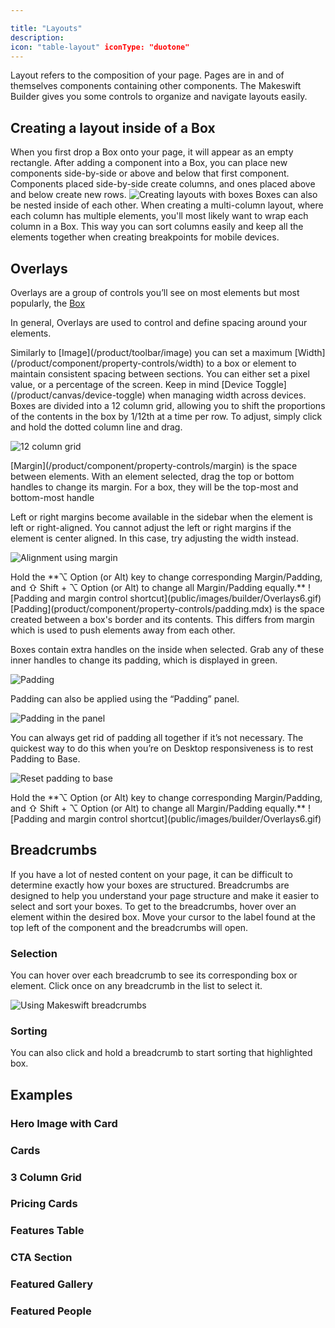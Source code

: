 ```yaml
---

title: "Layouts"
description: 
icon: "table-layout" iconType: "duotone"
---
```


Layout refers to the composition of your page. Pages are in and of themselves components containing other components. The Makeswift Builder gives you some controls to organize and navigate layouts easily.

## Creating a layout inside of a Box

When you first drop a Box onto your page, it will appear as an empty rectangle. After adding a component into a Box, you can place new components side-by-side or above and below that first component. Components placed side-by-side create columns, and ones placed above and below create new rows.
![Creating layouts with boxes](public/images/builder/layouts1.gif)
Boxes can also be nested inside of each other. When creating a multi-column layout, where each column has multiple elements, you'll most likely want to wrap each column in a Box. This way you can sort columns easily and keep all the elements together when creating breakpoints for mobile devices.

## Overlays <Icon icon="border-center-h" iconType="solid" />

Overlays are a group of controls you’ll see on most elements but most popularly, the [Box](product/toolbar/box.mdx)

In general, Overlays are used to control and define spacing around your elements.

<Tabs>
  <Tab title="Width">
Similarly to [Image](/product/toolbar/image) you can set a maximum [Width](/product/component/property-controls/width) to a box or element to maintain consistent spacing between sections. You can either set a pixel value, or a percentage of the screen. Keep in mind [Device Toggle](/product/canvas/device-toggle) when managing width across devices.
</Tab>
  <Tab title="Grid">
Boxes are divided into a 12 column grid, allowing you to shift the proportions of the contents in the box by 1/12th at a time per row. To adjust, simply click and hold the dotted column line and drag.

![12 column grid](public/images/builder/Overlays.gif)

</Tab>
  <Tab title="Margin">
[Margin](/product/component/property-controls/margin) is the space between elements. With an element selected, drag the top or bottom handles to change its margin. For a box, they will be the top-most and bottom-most handle

Left or right margins become available in the sidebar when the element is left or right-aligned. You cannot adjust the left or right margins if the element is center aligned. In this case, try adjusting the width instead.

![Alignment using margin](public/images/builder/Overlays2.gif)

<Note>
Hold the **⌥ Option (or Alt) key to change corresponding Margin/Padding, and ⇧ Shift  + ⌥ Option (or Alt) to change all Margin/Padding equally.**

</Note>
![Padding and margin control shortcut](public/images/builder/Overlays6.gif)
  </Tab>
  <Tab title="Padding">
[Padding](product/component/property-controls/padding.mdx) is the space created between a box's border and its contents. This differs from margin which is used to push elements away from each other.

Boxes contain extra handles on the inside when selected. Grab any of these inner handles to change its padding, which is displayed in green.

![Padding](public/images/builder/Overlays3.gif)

Padding can also be applied using the “Padding” panel.

![Padding in the panel](public/images/builder/Overlays4.gif)

You can always get rid of padding all together if it’s not necessary. The quickest way to do this when you’re on Desktop responsiveness is to rest Padding to Base.

![Reset padding to base](public/images/builder/Overlays5.gif)

<Note>
Hold the **⌥ Option (or Alt) key to change corresponding Margin/Padding, and ⇧ Shift  + ⌥ Option (or Alt) to change all Margin/Padding equally.**

</Note>
![Padding and margin control shortcut](public/images/builder/Overlays6.gif)
  </Tab>
</Tabs>

## Breadcrumbs <Icon icon="chevrons-right" iconType="duotone" />

If you have a lot of nested content on your page, it can be difficult to determine exactly how your boxes are structured. Breadcrumbs are designed to help you understand your page structure and make it easier to select and sort your boxes. To get to the breadcrumbs, hover over an element within the desired box. Move your cursor to the label found at the top left of the component and the breadcrumbs will open.

### Selection

You can hover over each breadcrumb to see its corresponding box or element. Click once on any breadcrumb in the list to select it.

![Using Makeswift breadcrumbs](public/images/builder/Breadcrumbs.gif)

### Sorting

You can also click and hold a breadcrumb to start sorting that highlighted box.

## Examples

### Hero Image with Card

### Cards

### 3 Column Grid

### Pricing Cards

### Features Table

### CTA Section

### Featured Gallery

### Featured People

